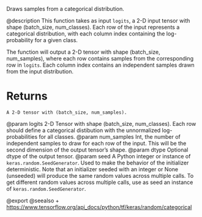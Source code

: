 Draws samples from a categorical distribution.

@description
This function takes as input `logits`, a 2-D input tensor with shape
(batch_size, num_classes). Each row of the input represents a categorical
distribution, with each column index containing the log-probability for a
given class.

The function will output a 2-D tensor with shape (batch_size, num_samples),
where each row contains samples from the corresponding row in `logits`.
Each column index contains an independent samples drawn from the input
distribution.

# Returns
    A 2-D tensor with (batch_size, num_samples).

@param logits 2-D Tensor with shape (batch_size, num_classes). Each row
    should define a categorical distibution with the unnormalized
    log-probabilities for all classes.
@param num_samples Int, the number of independent samples to draw for each
    row of the input. This will be the second dimension of the output
    tensor's shape.
@param dtype Optional dtype of the output tensor.
@param seed A Python integer or instance of
    `keras.random.SeedGenerator`.
    Used to make the behavior of the initializer
    deterministic. Note that an initializer seeded with an integer
    or None (unseeded) will produce the same random values
    across multiple calls. To get different random values
    across multiple calls, use as seed an instance
    of `keras.random.SeedGenerator`.

@export
@seealso
+ <https://www.tensorflow.org/api_docs/python/tf/keras/random/categorical>
